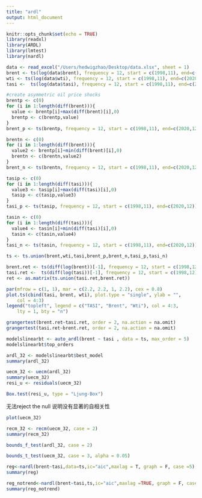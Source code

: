 ```yaml
---
title: "ardl"
output: html_document
---
```


```r
knitr::opts_chunk$set(echo = TRUE)
library(readxl)
library(ARDL)
library(lmtest)
library(nardl)
```

```r
data <- read_excel("/Users/hedwigzhao/Desktop/data.xlsx", sheet = 1)
brent <- ts(log(data$brent), frequency = 12, start = c(1998,11), end=c(2020,12))
wti <- ts(log(data$wti), frequency = 12, start = c(1998,11), end=c(2020,12))
tasi <-  ts(log(data$tasi), frequency = 12, start = c(1998,11), end=c(2020,12))

#create asymmetric oil price shocks
brentp <- c(0)
for (i in 1:length(diff(brent))){
  value <- brentp[i]+max(diff(brent)[i],0)
  brentp <- c(brentp,value)
}
brent_p <- ts(brentp, frequency = 12, start = c(1998,11), end=c(2020,12))

brentn <- c(0)
for (i in 1:length(diff(brent))){
  value2 <- brentp[i]+min(diff(brent)[i],0)
  brentn <- c(brentn,value2)
}
brent_n <- ts(brentn, frequency = 12, start = c(1998,11), end=c(2020,12))

tasip <- c(0)
for (i in 1:length(diff(tasi))){
  value3 <- tasip[i]+max(diff(tasi)[i],0)
  tasip <- c(tasip,value3)
}
tasi_p <- ts(tasip, frequency = 12, start = c(1998,11), end=c(2020,12))

tasin <- c(0)
for (i in 1:length(diff(tasi))){
  value4 <- tasin[i]+min(diff(tasi)[i],0)
  tasin <- c(tasin,value4)
}
tasi_n <- ts(tasin, frequency = 12, start = c(1998,11), end=c(2020,12))

ts <- ts.union(brent,wti,tasi,brent_p,brent_n,tasi_p,tasi_n)

brent.ret <- ts(diff(log(brent))[-1], frequency = 12, start = c(1998,12), end=c(2020,12))
tasi.ret <-  ts(diff(log(tasi))[-1], frequency = 12, start = c(1998,12), end=c(2020,12))
ret <- as.matrix(ts.union(tasi.ret,brent.ret))
```

```r
par(mfrow = c(1, 1), mar = c(2.2, 2.2, 1, 2.2), cex = 0.8)
plot.ts(cbind(tasi, brent, wti), plot.type = "single", ylab = "", 
    col = 4:3)
legend("topleft", legend = c("TASI", "Brent", "Wti"), col = 4:3, 
    lty = 1, bty = "n")
```

```r
grangertest(brent.ret~tasi.ret, order = 2, na.action = na.omit)
grangertest(tasi.ret~brent.ret, order = 2, na.action = na.omit)
```

```r
modelslinearbt <- auto_ardl(brent ~ tasi , data = ts, max_order = 5)
modelslinearbt$top_orders
```
```r
ardl_32 <- modelslinearbt$best_model
summary(ardl_32)
```

```r
uecm_32 <- uecm(ardl_32)
summary(uecm_32)
resi_u <- residuals(uecm_32)
```

```r
Box.test(resi_u, type = "Ljung-Box")
```
无法reject the null 说明没有显著的自相关性

```r
plot(uecm_32)
```


```r
recm_32 <- recm(uecm_32, case = 2)
summary(recm_32)
```

```r
bounds_f_test(ardl_32, case = 2)
```

```r
bounds_t_test(uecm_32, case = 3, alpha = 0.05)
```


```r
reg<-nardl(brent~tasi,data=ts,ic="aic",maxlag = T, graph = F, case =5)
summary(reg)
```
```r
reg_notrend<-nardl(brent~tasi,ts,ic="aic",maxlag =TRUE, graph = F, case =3)
summary(reg_notrend)
```
